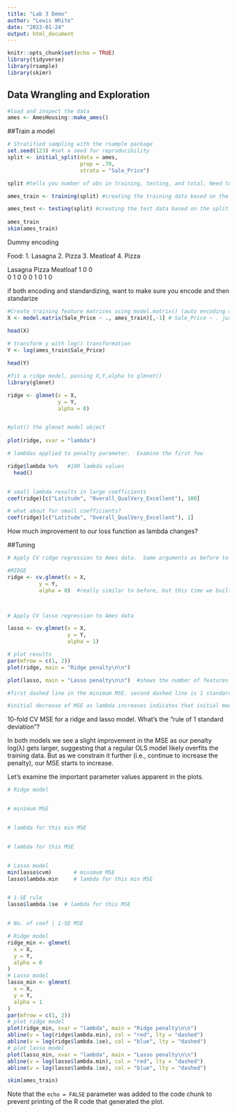 ```yaml
---
title: "Lab 3 Demo"
author: "Lewis White"
date: "2023-01-24"
output: html_document
---
```


```r
knitr::opts_chunk$set(echo = TRUE)
library(tidyverse)
library(rsample)
library(skimr)
```

## Data Wrangling and Exploration
```r
#load and inspect the data
ames <- AmesHousing::make_ames()
```

##Train a model
```r
# Stratified sampling with the rsample package
set.seed(123) #set a seed for reproducibility
split <- initial_split(data = ames,
                       prop = .70,
                       strata = "Sale_Price")

split #tells you number of obs in training, testing, and total. Need to actually assign groups 

ames_train <- training(split) #creating the training data based on the split

ames_test <- testing(split) #creating the test data based on the split
  
ames_train
skim(ames_train)
```


Dummy encoding 

Food:
1. Lasagna
2. Pizza
3. Meatloaf
4. Pizza 

Lasagna  Pizza  Meatloaf
1           0       0    
0           1       0
0           0       1
0           1       0

if both encoding and standardizing, want to make sure you encode and then standarize 


```r
#Create training feature matrices using model.matrix() (auto encoding of categorical variables)
X <- model.matrix(Sale_Price ~ ., ames_train)[,-1] # Sale_Price ~ . just means compare Sale to all of the predictors in the model. Make sure to remove the intercept column!!

head(X)
  
# transform y with log() transformation
Y <- log(ames_train$Sale_Price)

head(Y)
```

```r
#fit a ridge model, passing X,Y,alpha to glmnet()
library(glmnet)

ridge <- glmnet(x = X, 
                y = Y,
                alpha = 0)


#plot() the glmnet model object
  
plot(ridge, xvar = "lambda")  
```

```r
# lambdas applied to penalty parameter.  Examine the first few

ridge$lambda %>%   #100 lambda values
  head() 


# small lambda results in large coefficients
coef(ridge)[c("Latitude", "Overall_QualVery_Excellent"), 100]

# what about for small coefficients?
coef(ridge)[c("Latitude", "Overall_QualVery_Excellent"), 1]
```


How much improvement to our loss function as lambda changes?

##Tuning
```r
# Apply CV ridge regression to Ames data.  Same arguments as before to glmnet()

#RIDGE
ridge <- cv.glmnet(x = X, 
          y = Y,
          alpha = 0)  #really similar to before, but this time we built a bunch of different versions of the model 



# Apply CV lasso regression to Ames data

lasso <- cv.glmnet(x = X, 
                   y = Y, 
                   alpha = 1) 

# plot results
par(mfrow = c(1, 2))
plot(ridge, main = "Ridge penalty\n\n")  

plot(lasso, main = "Lasso penalty\n\n")  #shows the number of features at the top. lasso performs feature selection, so we can see the number decreasing. As we remove features at the beginning, the MSE decreases. 

#first dashed line in the minimum MSE. second dashed line is 1 standard error away from the minimum value. That is the model with the fewest features within 1 standard error of the optimal value. With the absence of certainty of optimal lambda, often take the 1 stand error option because simpler models better / more interpretable. 

#initial decrease of MSE as lambda increases indicates that initial model had some overfitting 
```

10-fold CV MSE for a ridge and lasso model. What's the "rule of 1 standard deviation"?

In both models we see a slight improvement in the MSE as our penalty log(λ) gets larger, suggesting that a regular OLS model likely overfits the training data. But as we constrain it further (i.e., continue to increase the penalty), our MSE starts to increase. 

Let's examine the important parameter values apparent in the plots.
```r
# Ridge model


# minimum MSE


# lambda for this min MSE


# lambda for this MSE


# Lasso model
min(lasso$cvm)       # minimum MSE
lasso$lambda.min     # lambda for this min MSE


# 1-SE rule
lasso$lambda.1se  # lambda for this MSE


# No. of coef | 1-SE MSE
```

```r
# Ridge model
ridge_min <- glmnet(
  x = X,
  y = Y,
  alpha = 0
)
# Lasso model
lasso_min <- glmnet(
  x = X,
  y = Y,
  alpha = 1
)
par(mfrow = c(1, 2))
# plot ridge model
plot(ridge_min, xvar = "lambda", main = "Ridge penalty\n\n")
abline(v = log(ridge$lambda.min), col = "red", lty = "dashed")
abline(v = log(ridge$lambda.1se), col = "blue", lty = "dashed")
# plot lasso model
plot(lasso_min, xvar = "lambda", main = "Lasso penalty\n\n")
abline(v = log(lasso$lambda.min), col = "red", lty = "dashed")
abline(v = log(lasso$lambda.1se), col = "blue", lty = "dashed")
```


```r
skim(ames_train)
```

Note that the `echo = FALSE` parameter was added to the code chunk to prevent printing of the R code that generated the plot.